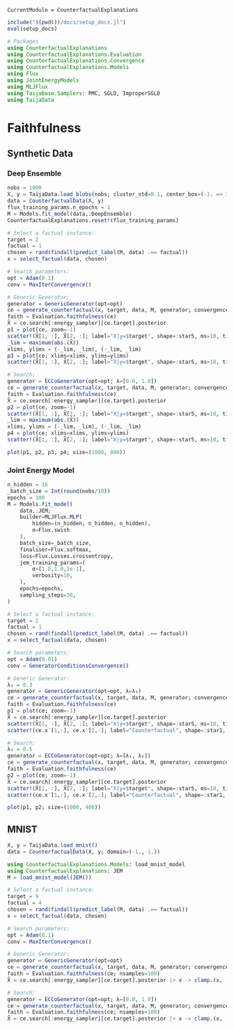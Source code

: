 ```@meta
CurrentModule = CounterfactualExplanations 
```

```julia
include("$(pwd())/docs/setup_docs.jl")
eval(setup_docs)

# Packages
using CounterfactualExplanations
using CounterfactualExplanations.Evaluation
using CounterfactualExplanations.Convergence
using CounterfactualExplanations.Models
using Flux
using JointEnergyModels
using MLJFlux
using TaijaBase.Samplers: PMC, SGLD, ImproperSGLD
using TaijaData
```

# Faithfulness

## Synthetic Data

### Deep Ensemble

```julia
nobs = 1000
X, y = TaijaData.load_blobs(nobs; cluster_std=0.1, center_box=(-1. => 1.))
data = CounterfactualData(X, y)
flux_training_params.n_epochs = 1
M = Models.fit_model(data,:DeepEnsemble)
CounterfactualExplanations.reset!(flux_training_params)
```

```julia
# Select a factual instance:
target = 2
factual = 1
chosen = rand(findall(predict_label(M, data) .== factual))
x = select_factual(data, chosen)

# Search parameters:
opt = Adam(0.1)
conv = MaxIterConvergence()

# Generic Generator:
generator = GenericGenerator(opt=opt)
ce = generate_counterfactual(x, target, data, M, generator; convergence=conv, initialization=:identity)
faith = Evaluation.faithfulness(ce)
X̂ = ce.search[:energy_sampler][ce.target].posterior
p1 = plot(ce, zoom=-1)
scatter!(X̂[1, :], X̂[2, :]; label="X|y=$target", shape=:star5, ms=10, title="Generic Generator ($(round(faith, digits=5)))")
_lim = maximum(abs.(X̂))
xlims, ylims = (-_lim, _lim), (-_lim, _lim)
p3 = plot(ce; xlims=xlims, ylims=ylims)
scatter!(X̂[1, :], X̂[2, :]; label="X|y=$target", shape=:star5, ms=10, title="Generic Generator ($(round(faith, digits=5)))")

# Search:
generator = ECCoGenerator(opt=opt; λ=[0.0, 1.0])
ce = generate_counterfactual(x, target, data, M, generator; convergence=conv, initialization=:identity)
faith = Evaluation.faithfulness(ce)
X̂ = ce.search[:energy_sampler][ce.target].posterior
p2 = plot(ce, zoom=-1)
scatter!(X̂[1, :], X̂[2, :]; label="X|y=$target", shape=:star5, ms=10, title="ECCo Generator ($(round(faith, digits=5)))")
_lim = maximum(abs.(X̂))
xlims, ylims = (-_lim, _lim), (-_lim, _lim)
p4 = plot(ce; xlims=xlims, ylims=ylims)
scatter!(X̂[1, :], X̂[2, :]; label="X|y=$target", shape=:star5, ms=10, title="ECCo Generator ($(round(faith, digits=5)))")

plot(p1, p2, p3, p4; size=(1000, 800))
```

### Joint Energy Model

```julia
n_hidden = 16
_batch_size = Int(round(nobs/10))
epochs = 100
M = Models.fit_model(
    data,:JEM;
    builder=MLJFlux.MLP(
        hidden=(n_hidden, n_hidden, n_hidden), 
        σ=Flux.swish
    ),
    batch_size=_batch_size,
    finaliser=Flux.softmax,
    loss=Flux.Losses.crossentropy,
    jem_training_params=(
        α=[1.0,1.0,1e-1],
        verbosity=10,
    ),
    epochs=epochs,
    sampling_steps=30,
)
```

```julia
# Select a factual instance:
target = 2
factual = 1
chosen = rand(findall(predict_label(M, data) .== factual))
x = select_factual(data, chosen)

# Search parameters:
opt = Adam(0.01)
conv = GeneratorConditionsConvergence()

# Generic Generator:
λ₁ = 0.3
generator = GenericGenerator(opt=opt, λ=λ₁)
ce = generate_counterfactual(x, target, data, M, generator; convergence=conv, initialization=:identity)
faith = Evaluation.faithfulness(ce)
p1 = plot(ce; zoom=-1)
X̂ = ce.search[:energy_sampler][ce.target].posterior
scatter!(X̂[1, :], X̂[2, :]; label="X|y=$target", shape=:star5, ms=10, title="Generic Generator ($(round(faith, digits=5)))", color=3, alpha=0.1)
scatter!(ce.x′[1,:], ce.x′[2,:]; label="Counterfactual", shape=:star1, ms=20, color=4)

# Search:
λ₂ = 0.5
generator = ECCoGenerator(opt=opt; λ=[λ₁, λ₂])
ce = generate_counterfactual(x, target, data, M, generator; convergence=conv, initialization=:identity)
faith = Evaluation.faithfulness(ce)
p2 = plot(ce; zoom=-1)
X̂ = ce.search[:energy_sampler][ce.target].posterior
scatter!(X̂[1, :], X̂[2, :]; label="X|y=$target", shape=:star5, ms=10, title="ECCo Generator ($(round(faith, digits=5)))", color=3, alpha=0.1)
scatter!(ce.x′[1,:], ce.x′[2,:]; label="Counterfactual", shape=:star1, ms=20, color=4)

plot(p1, p2; size=(1000, 400))
```

## MNIST

```julia
X, y = TaijaData.load_mnist()
data = CounterfactualData(X, y; domain=(-1., 1.))

using CounterfactualExplanations.Models: load_mnist_model
using CounterfactualExplanations: JEM
M = load_mnist_model(JEM())
```

```julia
# Select a factual instance:
target = 9
factual = 4
chosen = rand(findall(predict_label(M, data) .== factual))
x = select_factual(data, chosen)

# Search parameters:
opt = Adam(0.1)
conv = MaxIterConvergence()

# Generic Generator:
generator = GenericGenerator(opt=opt)
ce = generate_counterfactual(x, target, data, M, generator; convergence=conv, initialization=:identity)
faith = Evaluation.faithfulness(ce; nsamples=100)
X̂ = ce.search[:energy_sampler][ce.target].posterior |> x -> clamp.(x, -1., 1.)

# Search:
generator = ECCoGenerator(opt=opt; λ=[0.0, 1.0])
ce = generate_counterfactual(x, target, data, M, generator; convergence=conv, initialization=:identity)
faith = Evaluation.faithfulness(ce; nsamples=100)
X̂ = ce.search[:energy_sampler][ce.target].posterior |> x -> clamp.(x, -1., 1.)
```